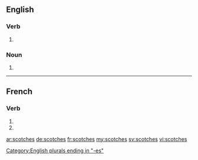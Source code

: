 {{also|scotchés}}
==English==

===Verb===
{{head|en}}

# {{en-third-person singular of|scotch}}

===Noun===
{{head|en|plural}}

# {{plural of|scotch|lang=en}}

[[Category:English plurals ending in "-es"]]

----

==French==

===Verb===
{{fr-verb-form}}

# {{conjugation of|scotcher||2|s|pres|ind|lang=fr}}
# {{conjugation of|scotcher||2|s|pres|sub|lang=fr}}

[[ar:scotches]]
[[de:scotches]]
[[fr:scotches]]
[[my:scotches]]
[[sv:scotches]]
[[vi:scotches]]
